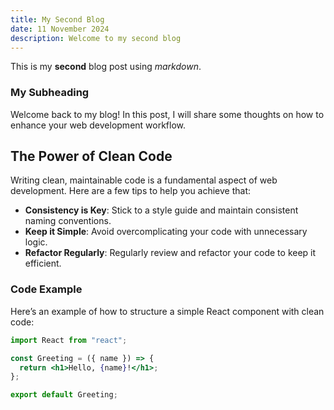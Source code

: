 ```yaml
---
title: My Second Blog
date: 11 November 2024
description: Welcome to my second blog
---
```


This is my **second** blog post using _markdown_.

### My Subheading

Welcome back to my blog! In this post, I will share some thoughts on how to enhance your web development workflow.

## The Power of Clean Code

Writing clean, maintainable code is a fundamental aspect of web development. Here are a few tips to help you achieve that:

- **Consistency is Key**: Stick to a style guide and maintain consistent naming conventions.
- **Keep it Simple**: Avoid overcomplicating your code with unnecessary logic.
- **Refactor Regularly**: Regularly review and refactor your code to keep it efficient.

### Code Example

Here’s an example of how to structure a simple React component with clean code:

```jsx
import React from "react";

const Greeting = ({ name }) => {
  return <h1>Hello, {name}!</h1>;
};

export default Greeting;
```
